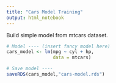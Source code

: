 ```yaml
---
title: "Cars Model Training"
output: html_notebook
---
```


Build simple model from mtcars dataset.

```r
# Model ---- (insert fancy model here)
cars_model <- lm(mpg ~ cyl + hp,
                 data = mtcars)

# Save model ----
saveRDS(cars_model,"cars-model.rds")
```

